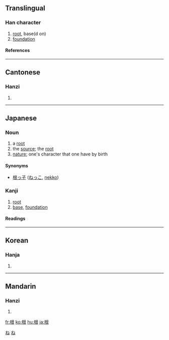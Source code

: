 ==Translingual==
===Han character===
{{Han char|rn=75|rad=木|as=06|sn=10|four=4793<sub>2</sub>|canj=木日女 (DAV)}}
# [[root]], base(d on)
# [[foundation]]
====References====
{{Han ref|kx=0524.070|dkj=14745|dj=0912.090|hdz=21208.020|uh=6839|ud=26681|bh=AEDA|bd=44762}}

----
==Cantonese==
===Hanzi===
{{yue-hanzi|jyut=|y=[[gan1]]}}
# {{defn|Cantonese}}

----
==Japanese==
===Noun===
[[Category:1000_Japanese_basic_words|ね]]
{{ja-noun|k|hira=ね|rom=ne}}

# a [[root]]
# the [[source]]; the [[root]]
# [[nature]]; one's character that one have by birth
[[Category:ja:Botany|ね]]
====Synonyms====
*[[根っ子]] ([[ねっこ]], [[nekko]])
===Kanji===
{{ja-kanji|grade=3|rs=木06}}
# [[root]]
# [[base]], [[foundation]]
====Readings====
{{ja-readings|on=[[こん]] (kon)|kun=[[ね]] (ne)}}
----
==Korean==
===Hanja===
{{ko-hanja|hangeul=근|eumhun=|rv=geun|mr=kŭn|y=kun}}
# {{defn|Korean}}

----
==Mandarin==
===Hanzi===
{{cmn-hanzi|pin=[[gēn]] ([[gen1]]), [[shì]] ([[shi4]])|wg=[[ken1|ken<sup>1</sup>]], [[shih4|shih<sup>4</sup>]]}}
# {{defn|Mandarin}}

[[fr:根]]
[[ko:根]]
[[hu:根]]
[[ja:根]]